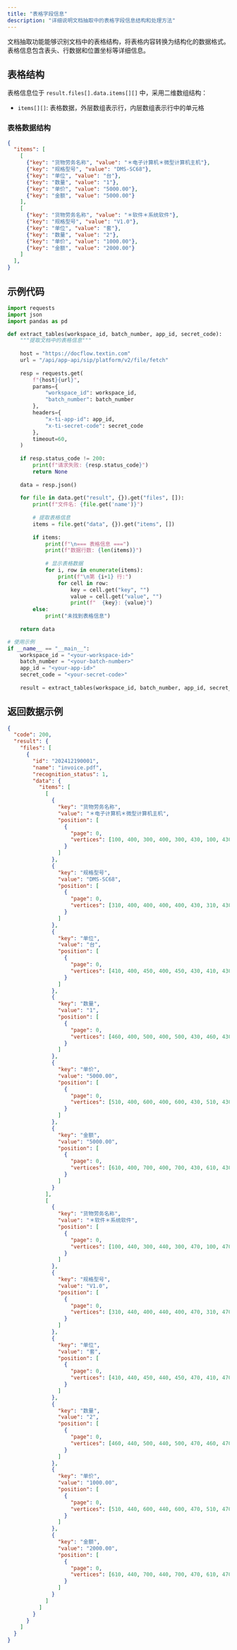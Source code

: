 ```yaml
---
title: "表格字段信息"
description: "详细说明文档抽取中的表格字段信息结构和处理方法"
---
```


文档抽取功能能够识别文档中的表格结构，将表格内容转换为结构化的数据格式。表格信息包含表头、行数据和位置坐标等详细信息。

## 表格结构

表格信息位于 `result.files[].data.items[][]` 中，采用二维数组结构：

- `items[][]`: 表格数据，外层数组表示行，内层数组表示行中的单元格

### 表格数据结构

```json
{
  "items": [
    [
      {"key": "货物劳务名称", "value": "＊电子计算机＊微型计算机主机"},
      {"key": "规格型号", "value": "DMS-SC68"},
      {"key": "单位", "value": "台"},
      {"key": "数量", "value": "1"},
      {"key": "单价", "value": "5000.00"},
      {"key": "金额", "value": "5000.00"}
    ],
    [
      {"key": "货物劳务名称", "value": "＊软件＊系统软件"},
      {"key": "规格型号", "value": "V1.0"},
      {"key": "单位", "value": "套"},
      {"key": "数量", "value": "2"},
      {"key": "单价", "value": "1000.00"},
      {"key": "金额", "value": "2000.00"}
    ]
  ],
}
```

## 示例代码

<CodeGroup>

```python Python icon=python expandable
import requests
import json
import pandas as pd

def extract_tables(workspace_id, batch_number, app_id, secret_code):
    """提取文档中的表格信息"""
    
    host = "https://docflow.textin.com"
    url = "/api/app-api/sip/platform/v2/file/fetch"
    
    resp = requests.get(
        f"{host}{url}",
        params={
            "workspace_id": workspace_id, 
            "batch_number": batch_number
        },
        headers={
            "x-ti-app-id": app_id, 
            "x-ti-secret-code": secret_code
        },
        timeout=60,
    )
    
    if resp.status_code != 200:
        print(f"请求失败: {resp.status_code}")
        return None
    
    data = resp.json()
    
    for file in data.get("result", {}).get("files", []):
        print(f"文件名: {file.get('name')}")
        
        # 提取表格信息
        items = file.get("data", {}).get("items", [])
        
        if items:
            print(f"\n=== 表格信息 ===")
            print(f"数据行数: {len(items)}")
            
            # 显示表格数据
            for i, row in enumerate(items):
                print(f"\n第 {i+1} 行:")
                for cell in row:
                    key = cell.get("key", "")
                    value = cell.get("value", "")
                    print(f"  {key}: {value}")
        else:
            print("未找到表格信息")
    
    return data

# 使用示例
if __name__ == "__main__":
    workspace_id = "<your-workspace-id>"
    batch_number = "<your-batch-number>"
    app_id = "<your-app-id>"
    secret_code = "<your-secret-code>"
    
    result = extract_tables(workspace_id, batch_number, app_id, secret_code)
```

</CodeGroup>

## 返回数据示例

```json expandable
{
  "code": 200,
  "result": {
    "files": [
      {
        "id": "202412190001",
        "name": "invoice.pdf",
        "recognition_status": 1,
        "data": {
          "items": [
            [
              {
                "key": "货物劳务名称",
                "value": "＊电子计算机＊微型计算机主机",
                "position": [
                  {
                    "page": 0,
                    "vertices": [100, 400, 300, 400, 300, 430, 100, 430]
                  }
                ]
              },
              {
                "key": "规格型号",
                "value": "DMS-SC68",
                "position": [
                  {
                    "page": 0,
                    "vertices": [310, 400, 400, 400, 400, 430, 310, 430]
                  }
                ]
              },
              {
                "key": "单位",
                "value": "台",
                "position": [
                  {
                    "page": 0,
                    "vertices": [410, 400, 450, 400, 450, 430, 410, 430]
                  }
                ]
              },
              {
                "key": "数量",
                "value": "1",
                "position": [
                  {
                    "page": 0,
                    "vertices": [460, 400, 500, 400, 500, 430, 460, 430]
                  }
                ]
              },
              {
                "key": "单价",
                "value": "5000.00",
                "position": [
                  {
                    "page": 0,
                    "vertices": [510, 400, 600, 400, 600, 430, 510, 430]
                  }
                ]
              },
              {
                "key": "金额",
                "value": "5000.00",
                "position": [
                  {
                    "page": 0,
                    "vertices": [610, 400, 700, 400, 700, 430, 610, 430]
                  }
                ]
              }
            ],
            [
              {
                "key": "货物劳务名称",
                "value": "＊软件＊系统软件",
                "position": [
                  {
                    "page": 0,
                    "vertices": [100, 440, 300, 440, 300, 470, 100, 470]
                  }
                ]
              },
              {
                "key": "规格型号",
                "value": "V1.0",
                "position": [
                  {
                    "page": 0,
                    "vertices": [310, 440, 400, 440, 400, 470, 310, 470]
                  }
                ]
              },
              {
                "key": "单位",
                "value": "套",
                "position": [
                  {
                    "page": 0,
                    "vertices": [410, 440, 450, 440, 450, 470, 410, 470]
                  }
                ]
              },
              {
                "key": "数量",
                "value": "2",
                "position": [
                  {
                    "page": 0,
                    "vertices": [460, 440, 500, 440, 500, 470, 460, 470]
                  }
                ]
              },
              {
                "key": "单价",
                "value": "1000.00",
                "position": [
                  {
                    "page": 0,
                    "vertices": [510, 440, 600, 440, 600, 470, 510, 470]
                  }
                ]
              },
              {
                "key": "金额",
                "value": "2000.00",
                "position": [
                  {
                    "page": 0,
                    "vertices": [610, 440, 700, 440, 700, 470, 610, 470]
                  }
                ]
              }
            ]
          ]
        }
      }
    ]
  }
}
```

